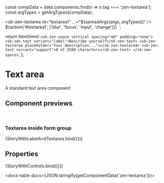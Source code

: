 
const compData = data.components.find(n => n.tag === 'zen-textarea');
const argTypes = getArgTypes(compData);

<Meta title="Forms/Textarea" component="zen-textarea" argTypes={argTypes} />

  <sb-zen-textarea id="textarea1" ...="${spreadArgs(args, argTypes)}" />
  ${action('#textarea1', ['blur', 'focus', 'input', 'change'])}
`;

  return html/*html*/ `
    <sb-zen-space vertical spacing="md" padding="none">
      <sb-zen-text variant="label">Describe yourself</sb-zen-text>
      <sb-zen-textarea placeholder="Your description..."></sb-zen-textarea>
      <sb-zen-text variant="support">0 of 2500 characters</sb-zen-text>
    </sb-zen-space>
  `;
};

# Text area

A standard text area component

## Component previews

<br />

### Textarea inside form group

<Canvas>
  <Story name="textareaWithinGroup">{StoryWithLabelAndTextarea.bind({})}</Story>
</Canvas>

## Properties

<Canvas>
  <Story
    name="button"
    args={{
      ...getDefaultArgs(argTypes),
      // override some default values:
      placeholder: 'Enter some text...',
    }}
  >
    {StoryWithControls.bind({})}
  </Story>
</Canvas>

<ArgsTable story="button" />

<docs-table docs={JSON.stringify(getComponentData('zen-textarea'))}></docs-table>
